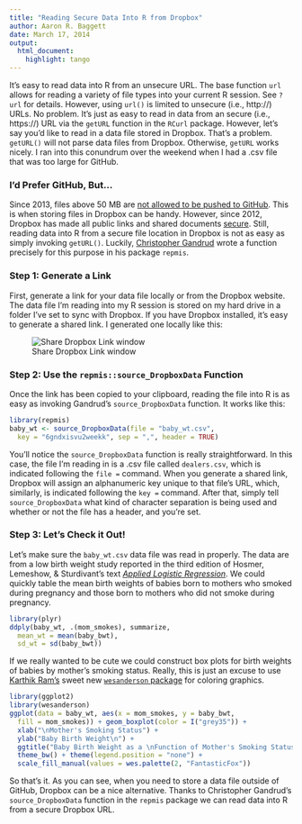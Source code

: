 ```yaml
---
title: "Reading Secure Data Into R from Dropbox"
author: Aaron R. Baggett
date: March 17, 2014
output:
  html_document:
    highlight: tango
---
```


It's easy to read data into R from an unsecure URL.  The base function ```url``` allows for reading a variety of file types into your current R session.  See ```?url``` for details.  However, using ```url()``` is limited to unsecure (i.e., http://) URLs.  No problem.  It's just as easy to read in data from an secure (i.e., https://) URL via the ```getURL``` function in the ```RCurl``` package.  However, let's say you'd like to read in a data file stored in Dropbox.  That's a problem.  ```getURL()``` will not parse data files from Dropbox.  Otherwise, ```getURL``` works nicely.  I ran into this conundrum over the weekend when I had a .csv file that was too large for GitHub.

### I'd Prefer GitHub, But...
Since 2013, files above 50 MB are [not allowed to be pushed to GitHub](https://help.github.com/articles/working-with-large-files).  This is when storing files in Dropbox can be handy.  However, since 2012, Dropbox has made all public links and shared documents [secure](https://www.dropbox.com/help/16/en).  Still, reading data into R from a secure file location in Dropbox is not as easy as simply invoking ```getURL()```.  Luckily, [Christopher Gandrud](http://CRAN.R-project.org/package=repmis) wrote a function precisely for this purpose in his package ```repmis```.

### Step 1: Generate a Link
First, generate a link for your data file locally or from the Dropbox website.  The data file I'm reading into my R session is stored on my hard drive in a folder I've set to sync with Dropbox.  If you have Dropbox installed, it's easy to generate a shared link.  I generated one locally like this:

![Share Dropbox Link window](http://aaronbaggett.com/img/db_grab.png)

### Step 2: Use the ```repmis::source_DropboxData``` Function
Once the link has been copied to your clipboard, reading the file into R is as easy as invoking Gandrud's ```source_DropboxData``` function.  It works like this:

```r
library(repmis)
baby_wt <- source_DropboxData(file = "baby_wt.csv", 
  key = "6gndxisvu2weekk", sep = ",", header = TRUE)
```

You'll notice the ```source_DropboxData``` function is really straightforward.  In this case, the file I'm reading in is a .csv file called ```dealers.csv```, which is indicated following the ```file = ``` command.  When you generate a shared link, Dropbox will assign an alphanumeric key unique to that file's URL, which, similarly, is indicated following the ```key = ``` command.  After that, simply tell ```source_DropboxData``` what kind of character separation is being used and whether or not the file has a header, and you're set.

### Step 3: Let's Check it Out!
Let's make sure the ```baby_wt.csv``` data file was read in properly.  The data are from a low birth weight study reported in the third edition of Hosmer, Lemeshow, & Sturdivant's text [*Applied Logistic Regression*](http://www.amazon.com/Applied-Logistic-Regression-David-Hosmer/dp/0470582472/ref=sr_1_1?s=books&ie=UTF8&qid=1396032229&sr=1-1).  We could quickly table the mean birth weights of babies born to mothers who smoked during pregnancy and those born to mothers who did not smoke during pregnancy.

```r
library(plyr)
ddply(baby_wt, .(mom_smokes), summarize, 
  mean_wt = mean(baby_bwt), 
  sd_wt = sd(baby_bwt))
```

If we really wanted to be cute we could construct box plots for birth weights of babies by mother's smoking status.  Really, this is just an excuse to use [Karthik Ram's](https://github.com/karthik) sweet new [```wesanderson``` package](https://github.com/karthik/wesanderson) for coloring graphics.

```r
library(ggplot2)
library(wesanderson)
ggplot(data = baby_wt, aes(x = mom_smokes, y = baby_bwt, 
  fill = mom_smokes)) + geom_boxplot(color = I("grey35")) + 
  xlab("\nMother's Smoking Status") + 
  ylab("Baby Birth Weight\n") +
  ggtitle("Baby Birth Weight as a \nFunction of Mother's Smoking Status\n") +
  theme_bw() + theme(legend.position = "none") +
  scale_fill_manual(values = wes.palette(2, "FantasticFox"))
```

So that's it.  As you can see, when you need to store a data file outside of GitHub, Dropbox can be a nice alternative.  Thanks to Christopher Gandrud's ```source_DropboxData``` function in the ```repmis``` package we can read data into R from a secure Dropbox URL.
